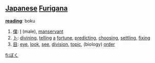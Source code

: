 == [[Japanese]] [[Furigana]] ==                                          

'''[[reading]]''': boku

# [[僕]]: [[I]] (male), [[manservant]]
# [[卜]]: [[divining]], [[telling]] [[a]] [[fortune]], [[predicting]], [[choosing]], [[settling]], [[fixing]]
# [[目]]: [[eye]], [[look]], [[see]], [[division]], [[topic]], (biology) [[order]]

[[fi:ぼく]]